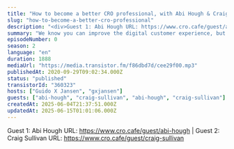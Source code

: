 ```yaml
---
title: "How to become a better CRO professional, with Abi Hough & Craig Sullivan"
slug: "how-to-become-a-better-cro-professional"
description: "<div>Guest 1: Abi Hough URL: https://www.cro.cafe/guest/abi-hough | Guest 2: Craig Sullivan URL: https://www.cro.cafe/guest/craig-sullivan&nbsp;</div>"
summary: "We know you can improve the digital customer experience, but how do you improve yourself? Abi & Craig show to keep learning & developing as a CRO professional"
episodeNumber: 0
season: 2
language: "en"
duration: 1888
mediaUrl: "https://media.transistor.fm/f86dbd7d/cee29f00.mp3"
publishedAt: 2020-09-29T09:02:34.000Z
status: "published"
transistorId: "360323"
hosts: ["Guido X Jansen", "gxjansen"]
guests: ["abi-hough", "craig-sullivan", "abi-hough", "craig-sullivan"]
createdAt: 2025-06-04T21:37:51.000Z
updatedAt: 2025-06-15T01:01:06.000Z
---
```


Guest 1: Abi Hough URL: https://www.cro.cafe/guest/abi-hough | Guest 2: Craig Sullivan URL: https://www.cro.cafe/guest/craig-sullivan&nbsp;
